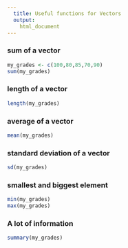 ```yaml
---
  title: Useful functions for Vectors
  output:
    html_document
---
```


### sum of a vector
```r
my_grades <- c(100,80,85,70,90)
sum(my_grades)
```

### length of a vector
```r
length(my_grades)
```

### average of a vector
```r
mean(my_grades)
```

### standard deviation of a vector
```r
sd(my_grades)
```

### smallest and biggest element
```r
min(my_grades)
max(my_grades)
```

### A lot of information
```r
summary(my_grades)
```
